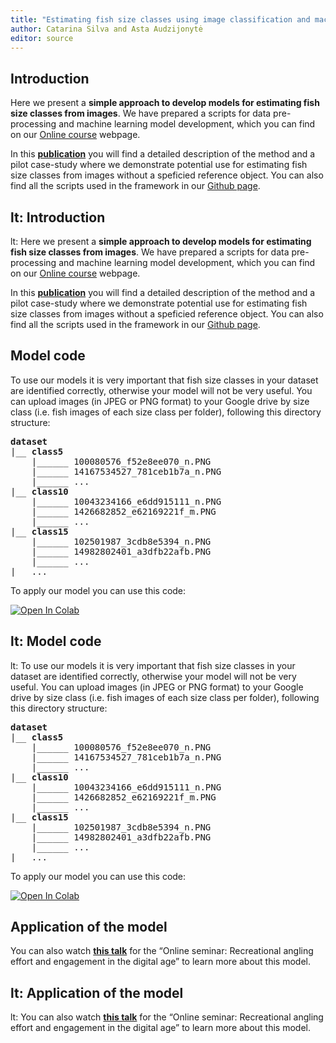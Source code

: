 ```yaml
---
title: "Estimating fish size classes using image classification and machine learning models"
author: Catarina Silva and Asta Audzijonytė
editor: source
---
```


<!-- start para ------------------------------------------------------------- -->

::: {.content-visible when-profile="english"}

## Introduction

Here we present a **simple approach to develop models for estimating fish size classes from images**. We have prepared a scripts for data pre-processing and machine learning model development, which you can find on our [Online course](https://fishsizeproject.github.io/Course-MLforImageProcessing/G-practice-4.html) webpage. 

In this [**publication**](link here) you will find a detailed description of the method and a pilot case-study where we demonstrate potential use for estimating fish size classes from images without a speficied reference object. You can also find all the scripts used in the framework in our [Github page](link here).

::: 

::: {.content-visible when-profile="lithuanian"}

## lt: Introduction

lt: Here we present a **simple approach to develop models for estimating fish size classes from images**. We have prepared a scripts for data pre-processing and machine learning model development, which you can find on our [Online course](https://fishsizeproject.github.io/Course-MLforImageProcessing/G-practice-4.html) webpage. 

In this [**publication**](link here) you will find a detailed description of the method and a pilot case-study where we demonstrate potential use for estimating fish size classes from images without a speficied reference object. You can also find all the scripts used in the framework in our [Github page](link here).

::: 


<!-- end para ------------------------------------------------------------- -->



<!-- start para ------------------------------------------------------------- -->

::: {.content-visible when-profile="english"}

## Model code

To use our models it is very important that fish size classes in your dataset are identified correctly, otherwise your model will not be very useful. You can upload images (in JPEG or PNG format) to your Google drive by size class (i.e. fish images of each size class per folder), following this directory structure:


<pre>
<b>dataset</b>
|__ <b>class5</b>
    |______ 100080576_f52e8ee070_n.PNG
    |______ 14167534527_781ceb1b7a_n.PNG
    |______ ...
|__ <b>class10</b>
    |______ 10043234166_e6dd915111_n.PNG
    |______ 1426682852_e62169221f_m.PNG
    |______ ...
|__ <b>class15</b>
    |______ 102501987_3cdb8e5394_n.PNG
    |______ 14982802401_a3dfb22afb.PNG
    |______ ...
|__ ...
</pre>



To apply our model you can use this code:

[![Open In Colab](https://colab.research.google.com/assets/colab-badge.svg)](https://colab.research.google.com/drive/1YgIrWWiaex8ObtAbAJOAXlRRGUbElkYj?usp=sharing)

::: 

::: {.content-visible when-profile="lithuanian"}

## lt: Model code

lt: To use our models it is very important that fish size classes in your dataset are identified correctly, otherwise your model will not be very useful. You can upload images (in JPEG or PNG format) to your Google drive by size class (i.e. fish images of each size class per folder), following this directory structure:


<pre>
<b>dataset</b>
|__ <b>class5</b>
    |______ 100080576_f52e8ee070_n.PNG
    |______ 14167534527_781ceb1b7a_n.PNG
    |______ ...
|__ <b>class10</b>
    |______ 10043234166_e6dd915111_n.PNG
    |______ 1426682852_e62169221f_m.PNG
    |______ ...
|__ <b>class15</b>
    |______ 102501987_3cdb8e5394_n.PNG
    |______ 14982802401_a3dfb22afb.PNG
    |______ ...
|__ ...
</pre>


To apply our model you can use this code:

[![Open In Colab](https://colab.research.google.com/assets/colab-badge.svg)](https://colab.research.google.com/drive/1YgIrWWiaex8ObtAbAJOAXlRRGUbElkYj?usp=sharing)

::: 

<!-- end para ------------------------------------------------------------- -->


<!-- start para ------------------------------------------------------------- -->

::: {.content-visible when-profile="english"}

## Application of the model

You can also watch [**this talk**](https://youtu.be/iujl9R3lEaQ?t=5293) for the "Online seminar: Recreational angling effort and engagement in the digital age" to learn more about this model.

::: 

::: {.content-visible when-profile="lithuanian"}

## lt: Application of the model

lt: You can also watch [**this talk**](https://youtu.be/iujl9R3lEaQ?t=5293) for the "Online seminar: Recreational angling effort and engagement in the digital age" to learn more about this model.

::: 

<!-- end para ------------------------------------------------------------- -->